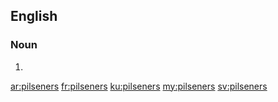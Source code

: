 ==English==

===Noun===
{{head|en|noun plural form}}

# {{plural of|pilsener|lang=en}}

[[ar:pilseners]]
[[fr:pilseners]]
[[ku:pilseners]]
[[my:pilseners]]
[[sv:pilseners]]